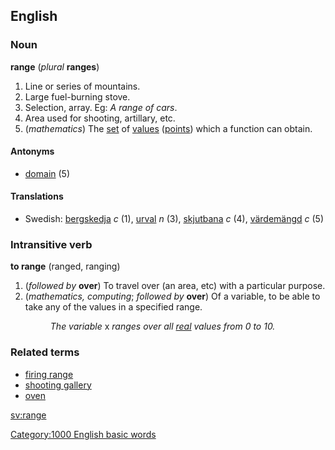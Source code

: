 ==English==
===Noun===
'''range''' (''plural'' '''ranges''')

#Line or series of mountains.
#Large fuel-burning stove.
#Selection, array. Eg: ''A range of cars''.
#Area used for shooting, artillary, etc.
#(''mathematics'') The [[set]] of [[values]] ([[points]]) which a function can obtain.

==== Antonyms ====
*[[domain]] (5)

==== Translations ====
*Swedish:  [[bergskedja]] ''c'' (1), [[urval]] ''n'' (3), [[skjutbana]] ''c'' (4), [[värdemängd]] ''c'' (5)

===Intransitive verb===
'''to range''' (ranged, ranging)

#(''followed by'' '''over''') To travel over (an area, etc) with a particular purpose.
#(''mathematics, computing''; ''followed by'' '''over''') Of a variable, to be able to take any of the values in a specified range.
#:''The variable'' x ''ranges over all [[real]] values from 0 to 10.''

===Related terms===
*[[firing range]]
*[[shooting gallery]]
*[[oven]]

[[Category:1000 English basic words]]

[[sv:range]]